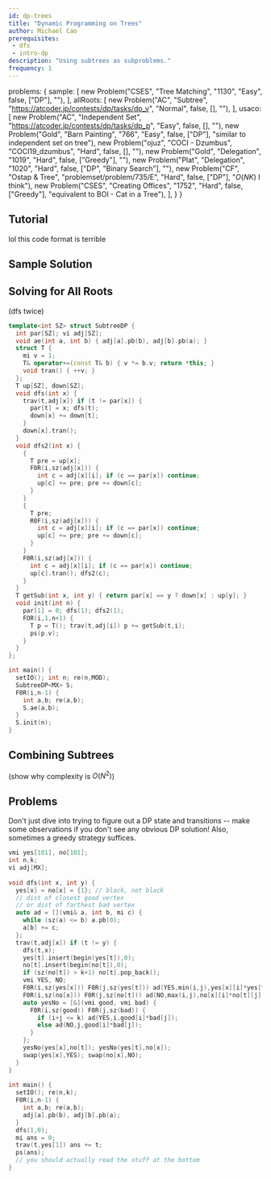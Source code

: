 ```yaml
---
id: dp-trees
title: "Dynamic Programming on Trees"
author: Michael Cao
prerequisites: 
 - dfs
 - intro-dp
description: "Using subtrees as subproblems."
frequency: 1
---
```


  problems: {
    sample: [
      new Problem("CSES", "Tree Matching", "1130", "Easy", false, ["DP"], ""),
    ],
    allRoots: [
      new Problem("AC", "Subtree", "https://atcoder.jp/contests/dp/tasks/dp_v", "Normal", false, [], ""),
    ],
    usaco: [
      new Problem("AC", "Independent Set", "https://atcoder.jp/contests/dp/tasks/dp_p", "Easy", false, [], ""),
      new Problem("Gold", "Barn Painting", "766", "Easy", false, ["DP"], "similar to independent set on tree"),
      new Problem("ojuz", "COCI - Dzumbus", "COCI19_dzumbus", "Hard", false, [], ""),
      new Problem("Gold", "Delegation", "1019", "Hard", false, ["Greedy"], ""),
      new Problem("Plat", "Delegation", "1020", "Hard", false, ["DP", "Binary Search"], ""),
      new Problem("CF", "Ostap & Tree", "problemset/problem/735/E", "Hard", false, ["DP"], "$O(NK)$ I think"),
      new Problem("CSES", "Creating Offices", "1752", "Hard", false, ["Greedy"], "equivalent to BOI - Cat in a Tree"),
    ],
  }
}

<Problems problems={metadata.problems.sample} />

## Tutorial

<Resources>
  <Resource source="CF" title="DP on Trees" url="blog/entry/20935"> </Resource>
  <Resource source="Philippines" title="DP on Trees and DAGs" url="https://noi.ph/training/weekly/week5.pdf">lol this code format is terrible </Resource>
</Resources>

## Sample Solution

## Solving for All Roots

<Problems problems={metadata.problems.allRoots} />

(dfs twice)

<Spoiler title="Solution">

<LanguageSection>

<CPPSection>

```cpp
template<int SZ> struct SubtreeDP {
  int par[SZ]; vi adj[SZ];
  void ae(int a, int b) { adj[a].pb(b), adj[b].pb(a); }
  struct T { 
    mi v = 1;
    T& operator+=(const T& b) { v *= b.v; return *this; }
    void tran() { ++v; }
  };
  T up[SZ], down[SZ];
  void dfs(int x) {
    trav(t,adj[x]) if (t != par[x]) {
      par[t] = x; dfs(t);
      down[x] += down[t];
    }
    down[x].tran();
  }
  void dfs2(int x) {
    {
      T pre = up[x];
      F0R(i,sz(adj[x])) {
        int c = adj[x][i]; if (c == par[x]) continue;
        up[c] += pre; pre += down[c];
      }
    }
    {
      T pre;
      R0F(i,sz(adj[x])) {
        int c = adj[x][i]; if (c == par[x]) continue;
        up[c] += pre; pre += down[c];
      }
    }
    F0R(i,sz(adj[x])) {
      int c = adj[x][i]; if (c == par[x]) continue;
      up[c].tran(); dfs2(c);
    }
  }
  T getSub(int x, int y) { return par[x] == y ? down[x] : up[y]; }
  void init(int n) {
    par[1] = 0; dfs(1); dfs2(1);
    FOR(i,1,n+1) {
      T p = T(); trav(t,adj[i]) p += getSub(t,i);
      ps(p.v);
    }
  }
};

int main() {
  setIO(); int n; re(n,MOD);
  SubtreeDP<MX> S;
  F0R(i,n-1) {
    int a,b; re(a,b);
    S.ae(a,b);
  }
  S.init(n);
}
```

</CPPSection>

</LanguageSection>


</Spoiler>

## Combining Subtrees

(show why complexity is $O(N^2)$)

## Problems

<Info title="Pro Tip">

Don't just dive into trying to figure out a DP state and transitions -- make some observations if you don't see any obvious DP solution! Also, sometimes a greedy strategy suffices.

</Info>

<Problems problems={metadata.problems.usaco} />

<Spoiler title="Ostap & Tree">

```cpp
vmi yes[101], no[101];
int n,k;
vi adj[MX];
 
void dfs(int x, int y) {
  yes[x] = no[x] = {1}; // black, not black
  // dist of closest good vertex
  // or dist of farthest bad vertex
  auto ad = [](vmi& a, int b, mi c) {
    while (sz(a) <= b) a.pb(0);
    a[b] += c;
  };
  trav(t,adj[x]) if (t != y) {
    dfs(t,x);
    yes[t].insert(begin(yes[t]),0);
    no[t].insert(begin(no[t]),0);
    if (sz(no[t]) > k+1) no[t].pop_back();
    vmi YES, NO;
    F0R(i,sz(yes[x])) F0R(j,sz(yes[t])) ad(YES,min(i,j),yes[x][i]*yes[t][j]);
    F0R(i,sz(no[x])) F0R(j,sz(no[t])) ad(NO,max(i,j),no[x][i]*no[t][j]);
    auto yesNo = [&](vmi good, vmi bad) {
      F0R(i,sz(good)) F0R(j,sz(bad)) {
        if (i+j <= k) ad(YES,i,good[i]*bad[j]);
        else ad(NO,j,good[i]*bad[j]);
      }
    };
    yesNo(yes[x],no[t]); yesNo(yes[t],no[x]);
    swap(yes[x],YES); swap(no[x],NO);
  }
}
 
int main() {
  setIO(); re(n,k);
  F0R(i,n-1) {
    int a,b; re(a,b);
    adj[a].pb(b), adj[b].pb(a);
  }
  dfs(1,0);
  mi ans = 0;
  trav(t,yes[1]) ans += t;
  ps(ans);
  // you should actually read the stuff at the bottom
}
```

</Spoiler>
